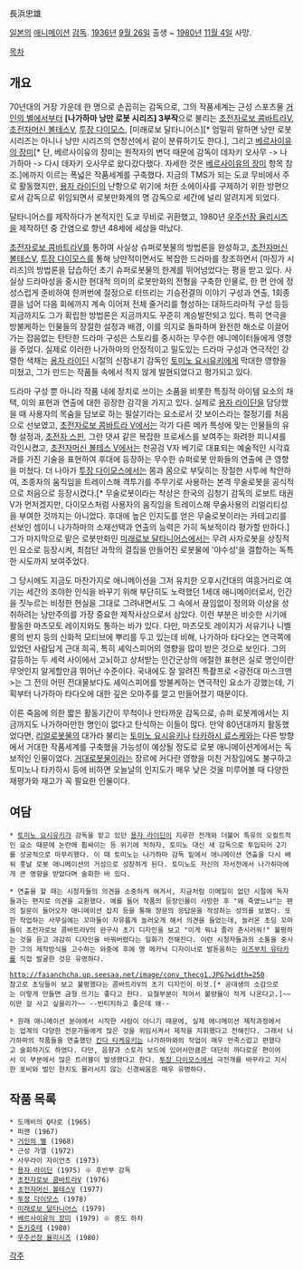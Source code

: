 長浜忠雄

[[일본]]의 [[애니메이션]] [[감독]]. [[1936년]] [[9월 26일]] 출생 ~ [[1980년]] [[11월 4일]] 사망.

[[목차]]
== 개요 ==
70년대의 거장 가운데 한 명으로 손꼽히는 감독으로, 그의 작품세계는 근성 스포츠물 [[거인의 별]]에서부터 '''[나가하마 낭만 로봇 시리즈] 3부작'''으로 불리는 [[초전자로보 콤바트라V]], [[초전자머신 볼테스V]], [[투장 다이모스]], [미래로보 달타니어스][* 엄밀히 말하면 낭만 로봇 시리즈는 아니나 낭만 시리즈의 연장선에서 같이 분류하기도 한다.], 그리고 [[베르사이유의 장미]][* 단, 베르사이유의 장미는 원작자의 변덕 때문에 감독이 데자키 오사무 -> 나가하마 -> 다시 데자키 오사무로 왔다갔다했다. 자세한 것은 [[베르사이유의 장미]] 항목 참조.]에까지 이르는 폭넓은 작품세계를 구축했다. 지금의 TMS가 되는 도쿄 무비에서 주로 활동했지만, [[용자 라이딘]]의 난항으로 위기에 처한 소에이사를 구제하기 위한 방편으로서 감독으로 위임되면서 로봇만화계의 명 감독으로 세간에 널리 알려지게 되었다.

달타니어스를 제작하다가 본적지인 도쿄 무비로 귀환했고, 1980년 [[우주선장 율리시즈]]을 제작하던 중 간염으로 향년 48세에 세상을 떠났다.

[[초전자로보 콤바트라V]]를 통하여 사실상 슈퍼로봇물의 방법론을 완성하고, [[초전자머신 볼테스V]], [[투장 다이모스]]를 통해 낭만적이면서도 복잡한 드라마를 창조하면서 [마징가 시리즈]의 방법론을 답습하던 초기 슈퍼로봇물의 한계를 뛰어넘었다는 평을 받고 있다. 사실상 드라마성을 중시한 현대적 의미의 로봇만화의 전형을 구축한 인물로, 한 편 안에 정성스럽게 준비하여 한꺼번에 절정으로 터뜨리는 기승전결의 이야기 구성과 연출, 1회종결을 넘어 다음 회에까지 계속 이어져 전체 줄거리를 형성하는 대하드라마적 구성 등등 지금까지도 그가 확립한 방법론은 지금까지도 꾸준히 계승발전되고 있다. 특히 연극을 방불케하는 인물들의 장절한 설정과 배경, 이를 의지로 돌파하며 완전한 해소로 이끌어가는 잡음없는 탄탄한 드라마 구성은 스토리를 중시하는 무수한 애니메이터들에게 영향을 주었다. 실제로 이러한 나가하마의 안정적이고 밀도있는 드라마 구성과 연극적인 강렬한 색채는 [[용자 라이딘]] 시절의 신참내기 감독인 [[토미노 요시유키]]에게 막대한 영향을 미쳤고, 그가 만드는 작품들 속에서 적지 않게 발현되었다고 평가되고 있다.

드라마 구성 뿐 아니라 작품 내에 장치로 쓰이는 소품을 비롯한 특징적 아이템 요소의 채택, 이의 표현과 연출에 대한 굉장한 감각을 가지고 있다. 실제로 [[용자 라이딘]]을 담당했을 때 사용자의 목숨을 담보로 하는 필살기라는 요소로서 갓 보이스라는 절정기를 처음으로 선보였고, [[초전자로보 콤바트라 V]]에서는 각기 다른 메카 특성에 맞는 인물들의 유형 설정과, [[초전자 스핀]], 그란 댓셔 같은 복잡한 프로세스를 보여주는 화려한 피니셔를 각인시켰고, [[초전자머신 볼테스 V]]에서는 천공검 V자 베기로 대표되는 예술적인 시각효과를 가진 기술을 표현하여 후대에 등장하는 무수한 슈퍼로봇 만화들의 연출에 큰 영향을 미쳤다. 더 나아가 [[투장 다이모스]]에서는 몸과 몸으로 부딫히는 장절한 사투에 착안하여, 조종자의 움직임을 트레이스해 격투기를 주무기로 사용하는 본격 무술로봇을 공식적으로 처음으로 등장시켰다.[* 무술로봇이라는 착상은 한국의 김청기 감독의 로보트 태권V가 먼저겠지만, 다이모스처럼 사용자의 움직임을 트레이스해 무술사용의 리얼리티성을 부여한 것까지는 아니었다. 후대에 높은 인지도를 얻은 무술로봇이라는 카테고리를 선보인 셈이니 나가하마의 소재선택과 연출의 능력은 가히 독보적이라 평가할 만하다.] 그가 마지막으로 맡은 로봇만화인 [[미래로보 달타니어스]]에서는 무려 사자로봇을 상징적인 요소로 등장시켜, 최첨단 과학의 결집을 만들어진 로봇물에 '야수성'을 결합하는 독특한 시도까지 보여주었다.    

그 당시에도 지금도 마찬가지로 애니메이션을 그저 유치한 오후시간대의 여흥거리로 여기는 세간의 조야한 인식을 바꾸기 위해 부단히도 노력했던 1세대 애니메이터로서, 인간을 짓누르는 비정한 현실을 그대로 그려내면서도 그 속에서 끊임없이 정의와 이상을 성취하려는 낭만주의를 가장 중요한 제작사상으로서 삼았다. 이런 부분은 비슷한 시기에 활동한 마츠모토 레이지와도 통하는 바가 있다. 다만, 마츠모토 레이지가 서유기나 니벨룽의 반지 등의 신화적 모티브에 뿌리를 두고 있는데 비해, 나가하마 타다오는 연극쪽에 있었던 사람답게 근대 희곡, 특히 셰익스피어의 영향을 많이 받은 것으로 보인다. 그의 갈등하는 두 세력 사이에서 고뇌하고 상처받는 인간군상의 애절한 표현은 실로 명인이란 무엇인지 알게할만큼 뛰어난 수준이다. 국내에도 잘 알려진 특촬프로 <광전대 마스크맨>는 그 전의 어떤 전대물보다도 셰익스피어를 방불케하는 연극적인 요소가 강했는데, 기획부터 나가하마 타다오에 대한 깊은 오마주를 깔고 만들어졌기 때문이다. 

이른 죽음에 의한 짧은 활동기간이 무척이나 안타까운 감독으로, 슈퍼 로봇계에서는 지금까지도 나가하마만한 명인이 없다고 탄식하는 이들이 많다. 만약 80년대까지 활동했었다면, [[리얼로봇물]]의 대가라 불리는 [[토미노 요시유키]]나 [[타카하시 료스케]]와는 다른 방향에서 거대한 작품세계를 구축했을 가능성이 예상될 정도로 로봇 애니메이션계에서는 독보적인 인물이었다. [[거대로봇물]]이라는 장르에 커다란 영향을 미친 거장임에도 불구하고 토미노나 타카하시 등에 비하면 오늘날의 인지도가 매우 낮은 것을 미루어볼 때 다양한 재평가와 재고가 꼭 필요한 인물이다. 

 

== 여담 ==
 * [[토미노 요시유키]]가 감독을 맡고 있던 [[용자 라이딘]]이 지루한 전개와 더불어 특유의 오컬트적인 요소 때문에 논란에 휩싸이는 등 위기에 처하자, 토미노 대신 새 감독으로 투입되어 2기를 성공적으로 마무리했다. 이 때 토미노는 나가하마 감독 밑에서 애니메이션 연출을 다시 배워 훗날 로봇 애니메이션의 거성으로 성장하게 된다. 토미노도 자신의 자서전에서 나가하마에게 큰 영향을 받았다며 술회한 바 있다.

 * 연출을 할 때는 시청자들의 의견을 소중하게 여겨서, 지금처럼 이메일이 없던 시절에 독자들과는 편지로 의견을 교환했다. 예를 들어 작품의 등장인물이 사망한 후 "왜 죽였느냐"는 팬의 질문이 들어오자 애니메이션 잡지 등을 통해 장문의 응답문을 작성하는 성의를 보였다. 또한 작업하는 사무실에는 꼬마들이 자유롭게 놀러오게 해서 의견을 들었는데, 놀러온 초딩 꼬마들이 초전자로보 콤바트라V의 완구사 초기 디자인을 보고 "이게 뭐냐 졸라 촌시러워!" 불평하는 것을 듣고 과감히 디자인을 바꿔버렸다는 일화가 전해진다. 이런 시청자들과의 소통을 중시한 그의 제작방식을 고수하는 와중에 후에 명 메카닉 디자이너로 발돋움하는 [[이즈부치 유타카]]를 직접 발굴한 것은 유명하다.

 http://faianchcha.up.seesaa.net/image/conv_thecg1.JPG?width=250
 참고로 초딩들이 보고 불평했다는 콤바트라V의 초기 디자인이 이것.[* 공대생의 소감으로는 이렇게 만들면 금형 뜨기는 좋다고 한다. 요철부분이 적어서 불량율이 적게 나온다고.]~~이딴 걸 사고 싶을리가~~ --빈티지하고 좋은데 왜--

 * 원래 애니메이션 분야에서 시작한 사람이 아니기 때문에, 실제 애니메이션 제작과정에서는 업계의 다양한 전문가들에게 많은 것을 위임시켜서 제작을 지휘했다고 전해진다. 그래서 나가하마의 작품들을 연출했던 [[칸다 타케유키]]는 나가하마와의 작업이 매우 만족스럽고 편했다고 술회하기도 하였다. 다만, 음향과 스토리 보드에 있어서만큼은 대단히 까다로운 편이어서 이 부분에서 많은 트러블이 발생했다고 한다. [[투장 다이모스]]에서 극전개를 바꾸라고 지시한 포비와 벌인 한치도 물러서지 않는 신경싸움은 매우 유명하다.

== 작품 목록 ==
 * 도깨비의 Q타로 (1965)
 * 퍼맨 (1967)
 * [[거인의 별]] (1968)
 * 근성 가엘 (1972)
 * 사무라이 자이언츠 (1973)
 * [[용자 라이딘]] (1975) ※ 후반부 감독
 * [[초전자로보 콤바트라V]] (1976)
 * [[초전자머신 볼테스V]] (1977)
 * [[투장 다이모스]] (1978)
 * [[미래로보 달타니어스]] (1979)
 * [[베르사이유의 장미]] (1979) ※ 중도 하차
 * [[돈키호테]] (1980)
 * [[우주선장 율리시즈]] (1980)

[[각주]]
